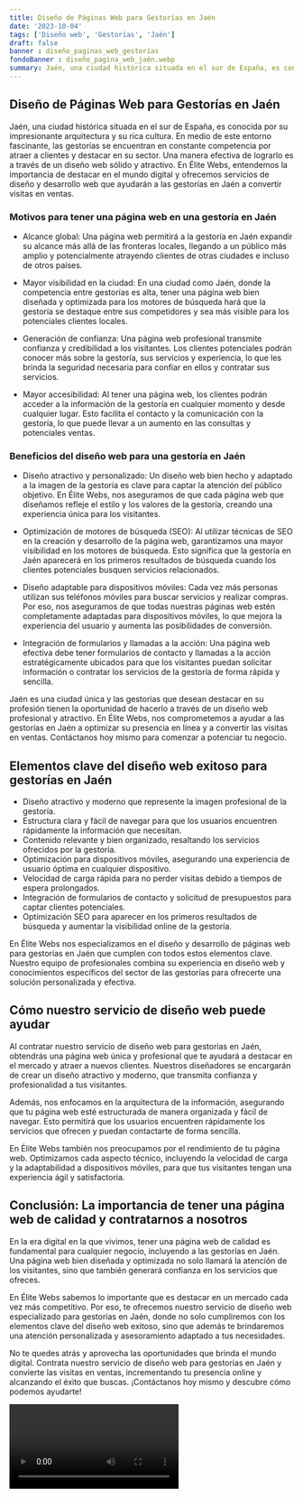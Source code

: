 ```yaml
---
title: Diseño de Páginas Web para Gestorías en Jaén
date: '2023-10-04'
tags: ['Diseño web', 'Gestorías', 'Jaén']
draft: false
banner : diseño_paginas_web_gestorías
fondoBanner : diseño_pagina_web_jaén.webp
summary: Jaén, una ciudad histórica situada en el sur de España, es conocida por su impresionante arquitectura y su rica cultura. En medio de este entorno fascinante, las gestorías se encuentran en constante competencia por atraer a clientes y destacar en su sector. Una manera efectiva de lograrlo es a través de un diseño web sólido y atractivo. En Élite Webs, entendemos la importancia de destacar en el mundo digital y ofrecemos servicios de diseño y desarrollo web que ayudarán a las gestorías en Jaén a convertir visitas en ventas.
---
```


## Diseño de Páginas Web para Gestorías en Jaén

Jaén, una ciudad histórica situada en el sur de España, es conocida por su impresionante arquitectura y su rica cultura. En medio de este entorno fascinante, las gestorías se encuentran en constante competencia por atraer a clientes y destacar en su sector. Una manera efectiva de lograrlo es a través de un diseño web sólido y atractivo. En Élite Webs, entendemos la importancia de destacar en el mundo digital y ofrecemos servicios de diseño y desarrollo web que ayudarán a las gestorías en Jaén a convertir visitas en ventas.

### Motivos para tener una página web en una gestoría en Jaén

- Alcance global: Una página web permitirá a la gestoría en Jaén expandir su alcance más allá de las fronteras locales, llegando a un público más amplio y potencialmente atrayendo clientes de otras ciudades e incluso de otros países.

- Mayor visibilidad en la ciudad: En una ciudad como Jaén, donde la competencia entre gestorías es alta, tener una página web bien diseñada y optimizada para los motores de búsqueda hará que la gestoría se destaque entre sus competidores y sea más visible para los potenciales clientes locales.

- Generación de confianza: Una página web profesional transmite confianza y credibilidad a los visitantes. Los clientes potenciales podrán conocer más sobre la gestoría, sus servicios y experiencia, lo que les brinda la seguridad necesaria para confiar en ellos y contratar sus servicios.

- Mayor accesibilidad: Al tener una página web, los clientes podrán acceder a la información de la gestoría en cualquier momento y desde cualquier lugar. Esto facilita el contacto y la comunicación con la gestoría, lo que puede llevar a un aumento en las consultas y potenciales ventas.

### Beneficios del diseño web para una gestoría en Jaén

- Diseño atractivo y personalizado: Un diseño web bien hecho y adaptado a la imagen de la gestoría es clave para captar la atención del público objetivo. En Élite Webs, nos aseguramos de que cada página web que diseñamos refleje el estilo y los valores de la gestoría, creando una experiencia única para los visitantes.

- Optimización de motores de búsqueda (SEO): Al utilizar técnicas de SEO en la creación y desarrollo de la página web, garantizamos una mayor visibilidad en los motores de búsqueda. Esto significa que la gestoría en Jaén aparecerá en los primeros resultados de búsqueda cuando los clientes potenciales busquen servicios relacionados.

- Diseño adaptable para dispositivos móviles: Cada vez más personas utilizan sus teléfonos móviles para buscar servicios y realizar compras. Por eso, nos aseguramos de que todas nuestras páginas web estén completamente adaptadas para dispositivos móviles, lo que mejora la experiencia del usuario y aumenta las posibilidades de conversión.

- Integración de formularios y llamadas a la acción: Una página web efectiva debe tener formularios de contacto y llamadas a la acción estratégicamente ubicados para que los visitantes puedan solicitar información o contratar los servicios de la gestoría de forma rápida y sencilla.

Jaén es una ciudad única y las gestorías que desean destacar en su profesión tienen la oportunidad de hacerlo a través de un diseño web profesional y atractivo. En Élite Webs, nos comprometemos a ayudar a las gestorías en Jaén a optimizar su presencia en línea y a convertir las visitas en ventas. Contáctanos hoy mismo para comenzar a potenciar tu negocio.

<GifSeo />

<Cta />

## Elementos clave del diseño web exitoso para gestorías en Jaén

- Diseño atractivo y moderno que represente la imagen profesional de la gestoría.
- Estructura clara y fácil de navegar para que los usuarios encuentren rápidamente la información que necesitan.
- Contenido relevante y bien organizado, resaltando los servicios ofrecidos por la gestoría.
- Optimización para dispositivos móviles, asegurando una experiencia de usuario óptima en cualquier dispositivo.
- Velocidad de carga rápida para no perder visitas debido a tiempos de espera prolongados.
- Integración de formularios de contacto y solicitud de presupuestos para captar clientes potenciales.
- Optimización SEO para aparecer en los primeros resultados de búsqueda y aumentar la visibilidad online de la gestoría.

En Élite Webs nos especializamos en el diseño y desarrollo de páginas web para gestorías en Jaén que cumplen con todos estos elementos clave. Nuestro equipo de profesionales combina su experiencia en diseño web y conocimientos específicos del sector de las gestorías para ofrecerte una solución personalizada y efectiva.

## Cómo nuestro servicio de diseño web puede ayudar

Al contratar nuestro servicio de diseño web para gestorías en Jaén, obtendrás una página web única y profesional que te ayudará a destacar en el mercado y atraer a nuevos clientes. Nuestros diseñadores se encargarán de crear un diseño atractivo y moderno, que transmita confianza y profesionalidad a tus visitantes.

Además, nos enfocamos en la arquitectura de la información, asegurando que tu página web esté estructurada de manera organizada y fácil de navegar. Esto permitirá que los usuarios encuentren rápidamente los servicios que ofrecen y puedan contactarte de forma sencilla.

En Élite Webs también nos preocupamos por el rendimiento de tu página web. Optimizamos cada aspecto técnico, incluyendo la velocidad de carga y la adaptabilidad a dispositivos móviles, para que tus visitantes tengan una experiencia ágil y satisfactoria.

## Conclusión: La importancia de tener una página web de calidad y contratarnos a nosotros

En la era digital en la que vivimos, tener una página web de calidad es fundamental para cualquier negocio, incluyendo a las gestorías en Jaén. Una página web bien diseñada y optimizada no solo llamará la atención de los visitantes, sino que también generará confianza en los servicios que ofreces.

En Élite Webs sabemos lo importante que es destacar en un mercado cada vez más competitivo. Por eso, te ofrecemos nuestro servicio de diseño web especializado para gestorías en Jaén, donde no solo cumpliremos con los elementos clave del diseño web exitoso, sino que además te brindaremos una atención personalizada y asesoramiento adaptado a tus necesidades.

No te quedes atrás y aprovecha las oportunidades que brinda el mundo digital. Contrata nuestro servicio de diseño web para gestorías en Jaén y convierte las visitas en ventas, incrementando tu presencia online y alcanzando el éxito que buscas. ¡Contáctanos hoy mismo y descubre cómo podemos ayudarte!

<Video />

<CtaBot job='Gestorías' city='Jaén'/>

<Gmaps query='Jaén+españa+maps' />